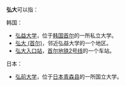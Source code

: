 '''弘大'''可以指：

;韩国：
* [[弘益大学|弘益大学]]，位于[[韩国|韩国]][[首尔|首尔]]的一所私立大学。
* [[弘大_(首尔)|弘大 (首尔)]]，邻近弘益大学的一个地区。
* [[弘大入口站|弘大入口站]]，[[首尔地铁2号线|首尔地铁2号线]]的一个车站。

;日本：
* [[弘前大学|弘前大学]]，位于[[日本|日本]][[青森县|青森县]]的一所国立大学。

{{disambig|Cat=二字亚洲相关消歧义}}